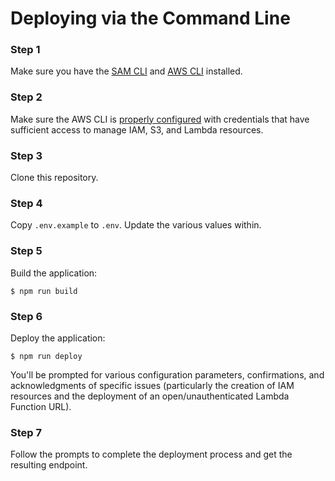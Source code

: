 
# Deploying via the Command Line

<Steps>

### Step 1

Make sure you have the [SAM CLI](https://aws.amazon.com/serverless/sam/) and [AWS CLI](https://aws.amazon.com/cli/) installed.

### Step 2

Make sure the AWS CLI is [properly configured](https://docs.aws.amazon.com/cli/latest/userguide/cli-chap-configure.html) with credentials that have sufficient access to manage IAM, S3, and Lambda resources.

### Step 3

Clone this repository.

### Step 4

Copy `.env.example` to `.env`. Update the various values within.

### Step 5

Build the application:

```shell
$ npm run build
```

### Step 6

Deploy the application:

```shell
$ npm run deploy
```

You'll be prompted for various configuration parameters, confirmations, and acknowledgments of specific issues (particularly the creation of IAM resources and the deployment of an open/unauthenticated Lambda Function URL).

### Step 7

Follow the prompts to complete the deployment process and get the resulting endpoint.

</Steps>
